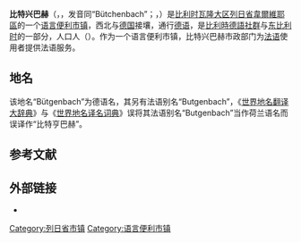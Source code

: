 {{noteTA|G1=比利时地名}}
{{Infobox Belgium municipality
|name=比特兴巴赫
|native_name= <small>{{native name|de|Bütgenbach}}<br>{{native name|fr|Butgenbach}}</small>
|picture= Eglise Bütgenbach 1.jpg
|picture-legend=
|map=Bütgenbach Liège Belgium Map.svg
|map-legend=比特兴巴赫在[[列日省|列日省]]的位置
|arms= BE Buetgenbach COA.svg
|flag= Flagge Buetgenbach.svg
|region={{BE-REG-WAL}}
|community={{BE-DE}}
|province={{BE-PROV-LG}}
|arrondissement=[[韋爾維耶區|韋爾維耶區]]
|nis=63013
|pyramid-date=
|0-19=
|20-64=
|65=
|foreigners=
|foreigners-date=
|mayor=Daniel Franzen ([[基督教社会党_(比利时)|CSP]])
|majority=F.B.L. - Z.G.G.
|postal-codes=4750
|telephone-area=080
|web=[http://www.butgenbach.be/ www.butgenbach.be]
|coordinates = {{coord|50|26|N|06|12|E|region:BE|display=inline,title}}
}}
'''比特兴巴赫'''（{{lang-de|Bütgenbach}}，{{IPA-de|ˈbyːtçənˌbax}}，发音同“Bütchenbach”；{{lang-fr|Butgenbach}}，{{IPA-fr|bytʃənbak}}）是[[比利时|比利时]][[瓦隆大区|瓦隆大区]][[列日省|列日省]][[韋爾維耶區|韋爾維耶區]]的一个[[语言便利市镇|语言便利]][[市镇_(比利时)|市镇]]，西北与[[德国|德国]]接壤，通行[[德语|德语]]，是[[比利時德語社群|比利時德語社群]]与[[奧伊彭-馬爾默迪|东比利时]]的一部分，人口{{wikidata|property|normal+|P1082}}人（{{wikidata|qualifier|P1082|P585}}）。作为一个语言便利市镇，比特兴巴赫市政部门为[[法语|法语]]使用者提供法语服务。

== 地名 ==
该地名“Bütgenbach”为德语名，其另有法语别名“Butgenbach”，《[[世界地名翻译大辞典|世界地名翻译大辞典]]》与《[[世界地名译名词典|世界地名译名词典]]》误将其法语别名“Butgenbach”当作荷兰语名而误译作“比特亨巴赫”。

== 参考文献 ==
{{Reflist}}

== 外部链接 ==
* {{Commons category-inline|Bütgenbach}}

{{列日省市镇}}
{{Authority control}}
{{DEFAULTSORT:Burg-Reuland}}
{{Liège-geo-stub}}
[[Category:列日省市镇|Category:列日省市镇]]
[[Category:语言便利市镇|Category:语言便利市镇]]